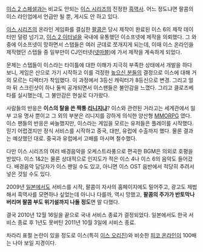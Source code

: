 [[이스 2 스페셜]]과는 비교도 안되는 [[이스 시리즈]]의 진정한 [[흑역사]]. 어느 정도냐면 팔콤의 이스 라인업에서 언급만 될 뿐, 게시도 안 하고 있다.

[[이스 시리즈]]의 온라인 게임화를 결심한 [[팔콤]]은 당시 제작이 완료된 이스 6의 제작 데이터만 덜렁 넘기고, [[이스 2 이터널]]을 국내에 유통했던 이소프넷에 제작을 의뢰했다. 그 와중에 이소프넷이 망하면서 스탭들은 여러 군데로 쪼개지게 되는데, 이때 이스 온라인을 제작했던 스탭들 중 일부만이 CJ인터넷([[넷마블]])에 가서 제작을 계속하게 되었다.

문제는 스탭들이 이스라는 타이틀에 대한 이해가 지극히 부족한 상태에서 개발을 하다 보니, 게임은 산으로 가기 시작하고 이를 걱정한 [[높으신 분들]]의 결정으로 이스에 대해 거의 모르는 디렉터가 착임했다. 이 과정에서 3등신 캐릭터가 8등신으로 변경. 그리고 얼마 뒤 스크린샷이 하나 둘씩 공개되면서 이스팬들은 불안감을 느꼈다. 그리고 클로즈베타를 실시했는데, 그 불안감은 현실로 다가왔다. 

사람들의 반응은 '''이스의 탈을 쓴 짝퉁 [[리니지]]냐'''? 이스와 관련된 거라고는 세계관에서 일부 고유 명사 뿐이고 그 외의 부분은 리니지를 강하게 의식한 양산형 [[MMORPG]] 였다. 이스 팬들의 반응은 싸늘했지만, 이스라는 게임을 모르는 유저들은 플레이를 시작했다. 믿기 어렵겠지만 정식 서비스를 시작하고 중국, 대만, 유럽에 수출까지 했다. 물론 결과는 예상했던 대로. 중국과 유럽에서 고배를 마시며 철수했다.

다만 이스 시리즈의 여러 배경음악을 오케스트라풍으로 편곡한 BGM은 의외로 호평을 받았다. 이스 1&2는 물론 상대적으로 인지도가 적은 이스 4나 이스 6의 음악도 들어갔다. 배경음악 담당자가 이스 팬일 수도 있고, 아니면 이스 OST 음반에서 적당히 추려서 넣은 것일 수도 있다.

2009년 [[일본]]에서도 서비스를 시작, 팔콤이 자사의 홈페이지에도 밀어주고, 광고도 제법 해서 흑역사를 모면하나 싶었는데 아니나 다를까, 역시 망했고, '''팔콤의 주가가 반토막나버리며 팔콤 부도 위기설까지 나돌 정도'''면 말 다했다.

결국 2010년 12월 16일을 끝으로 국내 서비스 종료가 결정되었다. 일본에서도 한국 서비스 종료 후 1년도 못버틴 2011년 10월 3일에 서비스 종료.

차라리 표절 논란이 있을 정도로 이스(특히 [[이스 오리진]])와 비슷한 [[피코 온라인]]이 100배는 나아 보일 지경이다.
